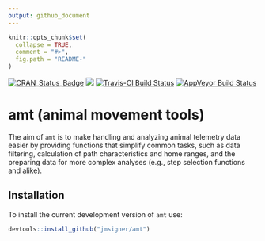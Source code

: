 ```yaml
---
output: github_document
---
```


<!-- README.md is generated from README.Rmd. Please edit that file -->

```r
knitr::opts_chunk$set(
  collapse = TRUE,
  comment = "#>",
  fig.path = "README-"
)
```

[![CRAN\_Status\_Badge](http://www.r-pkg.org/badges/version/amt)](https://cran.r-project.org/package=amt) 
[![](https://cranlogs.r-pkg.org/badges/amt)](https://cran.r-project.org/package=amt)
[![Travis-CI Build Status](https://travis-ci.org/jmsigner/amt.svg?branch=master)](https://travis-ci.org/jmsigner/amt)
[![AppVeyor Build Status](https://ci.appveyor.com/api/projects/status/github/jmsigner/amt?branch=master&svg=true)](https://ci.appveyor.com/project/jmsigner/amt)



# amt (animal movement tools)

The aim of `amt` is to make handling and analyzing animal telemetry data easier by providing functions that simplify common tasks, such as data filtering, calculation of path characteristics and home ranges, and the preparing data for more complex analyses (e.g., step selection functions and alike).


## Installation

To install the current development version of `amt` use:

```r
devtools::install_github("jmsigner/amt")

```




